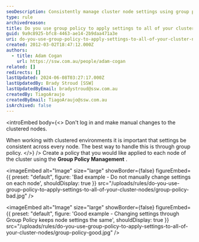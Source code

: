 ```yaml
---
seoDescription: Consistently manage cluster node settings using group policy to ensure uniformity across all nodes.
type: rule
archivedreason:
title: Do you use group policy to apply settings to all of your cluster nodes?
guid: 9a9c8925-bfc8-4463-ae14-2b9daa471a3e
uri: do-you-use-group-policy-to-apply-settings-to-all-of-your-cluster-nodes
created: 2012-03-02T18:47:12.000Z
authors:
  - title: Adam Cogan
    url: https://ssw.com.au/people/adam-cogan
related: []
redirects: []
lastUpdated: 2024-06-08T03:27:17.000Z
lastUpdatedBy: Brady Stroud [SSW]
lastUpdatedByEmail: bradystroud@ssw.com.au
createdBy: TiagoAraujo
createdByEmail: TiagoAraujo@ssw.com.au
isArchived: false
---
```


<introEmbed
  body={<>
Don't log in and make manual changes to the clustered nodes.

When working with clustered environments it is important that settings be consistent across every node. The best way to handle this is through group policy.
  </>}
/>
Create a policy that you would like applied to each node of the cluster using the **Group Policy Management** .


<imageEmbed
  alt="Image"
  size="large"
  showBorder={false}
  figureEmbed={{
    preset: "default",
    figure: 'Bad example - Do not manually change settings on each node',
    shouldDisplay: true
  }}
  src="/uploads/rules/do-you-use-group-policy-to-apply-settings-to-all-of-your-cluster-nodes/group-policy-bad.jpg"
/>


<imageEmbed
  alt="Image"
  size="large"
  showBorder={false}
  figureEmbed={{
    preset: "default",
    figure: 'Good example - Changing settings through Group Policy keeps node settings the same',
    shouldDisplay: true
  }}
  src="/uploads/rules/do-you-use-group-policy-to-apply-settings-to-all-of-your-cluster-nodes/group-policy-good.jpg"
/>
